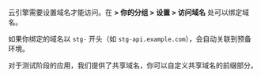 
云引擎需要设置域名才能访问。在 **<Path to="engine" /> > 你的分组 > 设置 > 访问域名** 处可以绑定域名。

<Conditional if={!props.noStaging}>

如果你绑定的域名以 `stg-` 开头（如 `stg-api.example.com`），会自动关联到预备环境。

</Conditional>

<Conditional if={HAS_SUB_DOMAIN}>

对于测试阶段的应用，我们提供了共享域名，你可以自定义共享域名的前缀部分。

</Conditional>
